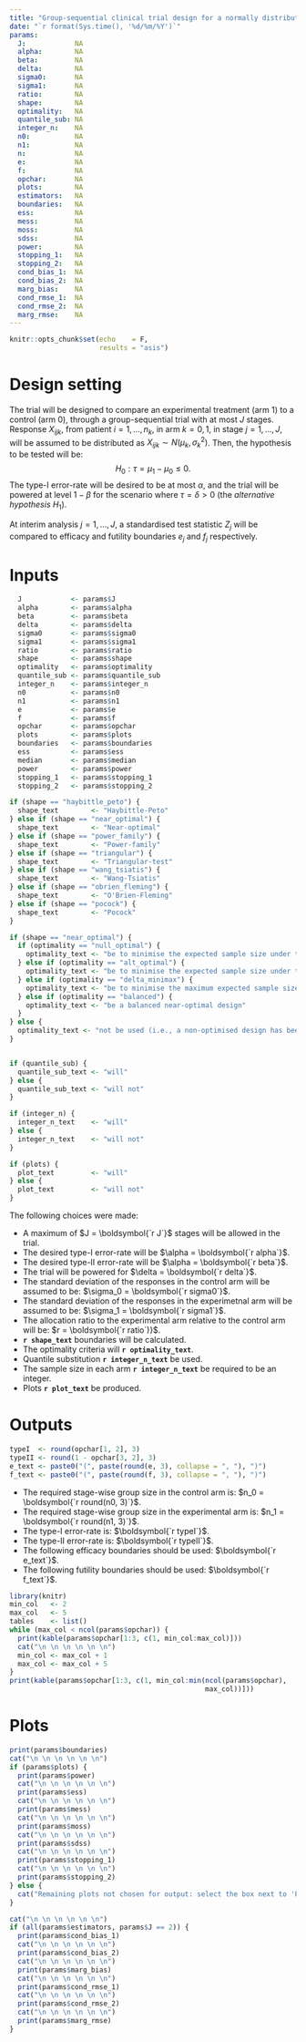 ```yaml
---
title: "Group-sequential clinical trial design for a normally distributed primary outcome"
date: "`r format(Sys.time(), '%d/%m/%Y')`"
params:
  J:            NA
  alpha:        NA
  beta:         NA
  delta:        NA
  sigma0:       NA
  sigma1:       NA
  ratio:        NA
  shape:        NA
  optimality:   NA
  quantile_sub: NA
  integer_n:    NA
  n0:           NA
  n1:           NA
  n:            NA
  e:            NA
  f:            NA
  opchar:       NA
  plots:        NA
  estimators:   NA
  boundaries:   NA
  ess:          NA
  mess:         NA
  moss:         NA
  sdss:         NA
  power:        NA
  stopping_1:   NA
  stopping_2:   NA
  cond_bias_1:  NA
  cond_bias_2:  NA
  marg_bias:    NA
  cond_rmse_1:  NA
  cond_rmse_2:  NA
  marg_rmse:    NA
---
```


```r
knitr::opts_chunk$set(echo    = F,
                      results = "asis")
```

# Design setting

The trial will be designed to compare an experimental treatment (arm 1) to a control (arm 0), through a group-sequential trial with at most $J$ stages. Response $X_{ijk}$, from patient $i=1,\dots,n_k$, in arm $k=0,1$, in stage $j=1,\dots,J$, will be assumed to be distributed as $X_{ijk} \sim N(\mu_k,\sigma_k^2)$. Then, the hypothesis to be tested will be:
$$ H_0 : \tau = \mu_1 - \mu_0 \le 0.$$
The type-I error-rate will be desired to be at most $\alpha$, and the trial will be powered at level $1-\beta$ for the scenario where $\tau=\delta>0$ (the *alternative hypothesis* $H_1$).

At interim analysis $j=1,\dots,J$, a standardised test statistic $Z_j$ will be
compared to efficacy and futility boundaries $e_j$ and $f_j$ respectively.

# Inputs

```r
  J            <- params$J
  alpha        <- params$alpha
  beta         <- params$beta
  delta        <- params$delta
  sigma0       <- params$sigma0
  sigma1       <- params$sigma1
  ratio        <- params$ratio
  shape        <- params$shape
  optimality   <- params$optimality
  quantile_sub <- params$quantile_sub
  integer_n    <- params$integer_n
  n0           <- params$n0
  n1           <- params$n1
  e            <- params$e
  f            <- params$f
  opchar       <- params$opchar
  plots        <- params$plots
  boundaries   <- params$boundaries
  ess          <- params$ess
  median       <- params$median
  power        <- params$power
  stopping_1   <- params$stopping_1
  stopping_2   <- params$stopping_2
```
  
```r
if (shape == "haybittle_peto") {
  shape_text        <- "Haybittle-Peto"
} else if (shape == "near_optimal") {
  shape_text        <- "Near-optimal"
} else if (shape == "power_family") {
  shape_text        <- "Power-family"
} else if (shape == "triangular") {
  shape_text        <- "Triangular-test"
} else if (shape == "wang_tsiatis") {
  shape_text        <- "Wang-Tsiatis"
} else if (shape == "obrien_fleming") {
  shape_text        <- "O'Brien-Fleming"
} else if (shape == "pocock") {
  shape_text        <- "Pocock"
} 

if (shape == "near_optimal") {
  if (optimality == "null_optimal") {
    optimality_text <- "be to minimise the expected sample size under the null"
  } else if (optimality == "alt_optimal") {
    optimality_text <- "be to minimise the expected sample size under the alternative"
  } else if (optimality == "delta_minimax") {
    optimality_text <- "be to minimise the maximum expected sample size"
  } else if (optimality == "balanced") {
    optimality_text <- "be a balanced near-optimal design"
  }
} else {
  optimality_text <- "not be used (i.e., a non-optimised design has been chosen)"
}


if (quantile_sub) {
  quantile_sub_text <- "will"
} else {
  quantile_sub_text <- "will not"
}

if (integer_n) {
  integer_n_text    <- "will"
} else {
  integer_n_text    <- "will not"
}

if (plots) {
  plot_text         <- "will"
} else {
  plot_text         <- "will not"
}
```

The following choices were made:

- A maximum of $J = \boldsymbol{`r J`}$ stages will be allowed in the trial.
- The desired type-I error-rate will be $\alpha = \boldsymbol{`r alpha`}$.
- The desired type-II error-rate will be $\alpha = \boldsymbol{`r beta`}$.
- The trial will be powered for $\delta = \boldsymbol{`r delta`}$.
- The standard deviation of the responses in the control arm will be assumed to be: $\sigma_0 = \boldsymbol{`r sigma0`}$.
- The standard deviation of the responses in the experimetnal arm will be assumed to be: $\sigma_1 = \boldsymbol{`r sigma1`}$.
- The allocation ratio to the experimental arm relative to the control arm will be: $r = \boldsymbol{`r ratio`)}$.
- __`r shape_text`__ boundaries will be calculated.
- The optimality criteria will __`r optimality_text`__.
- Quantile substitution __`r integer_n_text`__ be used.
- The sample size in each arm __`r integer_n_text`__ be required to be an integer.
- Plots __`r plot_text`__ be produced.

# Outputs

```r
typeI  <- round(opchar[1, 2], 3)
typeII <- round(1 - opchar[3, 2], 3)
e_text <- paste0("(", paste(round(e, 3), collapse = ", "), ")")
f_text <- paste0("(", paste(round(f, 3), collapse = ", "), ")")
```

- The required stage-wise group size in the control arm is: $n_0 = \boldsymbol{`r round(n0, 3)`}$.
- The required stage-wise group size in the experimental arm is: $n_1 = \boldsymbol{`r round(n1, 3)`}$.
- The type-I error-rate is: $\boldsymbol{`r typeI`}$.
- The type-II error-rate is: $\boldsymbol{`r typeII`}$.
- The following efficacy boundaries should be used: $\boldsymbol{`r e_text`}$.
- The following futility boundaries should be used: $\boldsymbol{`r f_text`}$.

```r

library(knitr)
min_col   <- 2
max_col   <- 5
tables    <- list()
while (max_col < ncol(params$opchar)) {
  print(kable(params$opchar[1:3, c(1, min_col:max_col)]))
  cat("\n \n \n \n \n \n")
  min_col <- max_col + 1
  max_col <- max_col + 5
}
print(kable(params$opchar[1:3, c(1, min_col:min(ncol(params$opchar),
                                                max_col))]))
```

# Plots

```r
print(params$boundaries)
cat("\n \n \n \n \n \n")
if (params$plots) {
  print(params$power)
  cat("\n \n \n \n \n \n")
  print(params$ess)
  cat("\n \n \n \n \n \n")
  print(params$mess)
  cat("\n \n \n \n \n \n")
  print(params$moss)
  cat("\n \n \n \n \n \n")
  print(params$sdss)
  cat("\n \n \n \n \n \n")
  print(params$stopping_1)
  cat("\n \n \n \n \n \n")
  print(params$stopping_2)
} else {
  cat("Remaining plots not chosen for output: select the box next to 'Produce plots' to add additional plots to the report.")
}
```

```r
cat("\n \n \n \n \n \n")
if (all(params$estimators, params$J == 2)) {
  print(params$cond_bias_1)
  cat("\n \n \n \n \n \n")
  print(params$cond_bias_2)
  cat("\n \n \n \n \n \n")
  print(params$marg_bias)
  cat("\n \n \n \n \n \n")
  print(params$cond_rmse_1)
  cat("\n \n \n \n \n \n")
  print(params$cond_rmse_2)
  cat("\n \n \n \n \n \n")
  print(params$marg_rmse)
}
```
